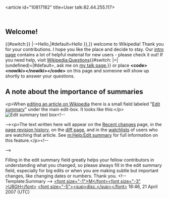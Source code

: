 <article id="10817182" title=User talk:82.44.255.117>
	<talkpage id="10817182" title="User talk:82.44.255.117">
==Welcome!==

{{#switch:{{{2|{{BASEPAGENAME}}}}} |-=Hello,|#default=Hello {{{2|{{BASEPAGENAME}}}}},}} welcome to Wikipedia! Thank you for your contributions. I hope you like the place and decide to stay. Our [[Wikipedia:Introduction|intro page]] contains a lot of helpful material for new users - please check it out! If you need help, visit [[Wikipedia:Questions]]{{#switch:{{{1|(undefined)}}} |=|(undefined)=|#default=, ask me on [[User talk:{{{1}}}|my talk page]],}} or place '''&lt;code&gt;&lt;nowiki&gt;{{helpme}}&lt;/nowiki&gt;&lt;/code&gt;''' on this page and someone will show up shortly to answer your questions.
==A note about the importance of summaries==

&lt;p&gt;When [[Wikipedia:How to edit a page|editing an article on Wikipedia]] there is a small field labeled &quot;[[Help:Edit summary|Edit summary]]&quot; under the main edit-box. It looks like this:&lt;/p&gt; [[Image:Edit_Summary-2.png|Edit summary text box]]&lt;!--

--&gt;&lt;p&gt;The text written here will appear on the [[Special:Recentchanges|Recent changes]] page, in the [[Help:Page history|page revision history]], on the [[m:Help:Diff|diff page]], and in the [[meta:Help:Watching pages|watchlists]] of users who are watching that article. See [[m:Help:Edit summary]] for full information on this feature.&lt;/p&gt;&lt;!--

--&gt;

Filling in the edit summary field greatly helps your fellow contributors in understanding what you changed, so please always fill in the edit summary field, especially for big edits or when you are making subtle but important changes, like changing dates or numbers. Thank you. &lt;!-- Template:Summary --&gt;  [[User:Murgh|&lt;font size=&quot;-1&quot;&gt;M&lt;/font&gt;&lt;font size=&quot;-3&quot; &gt;URGH&lt;/font&gt;]] [[User talk:Murgh|&lt;font size=&quot;-5&quot;&gt;&lt;sup&gt;disc.&lt;/sup&gt;&lt;/font&gt;]] 18:46, 21 April 2007 (UTC)
	</talkpage>
</article>